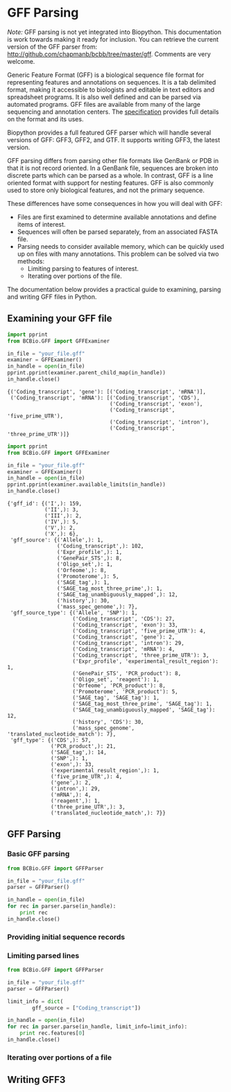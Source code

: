 = GFF Parsing =

''Note:'' GFF parsing is not yet integrated into Biopython. This documentation is work towards making it ready for inclusion. You can retrieve the current version of the GFF parser from: 
http://github.com/chapmanb/bcbb/tree/master/gff. Comments are very welcome.

Generic Feature Format (GFF) is a biological sequence file format for representing features and annotations on sequences. It is a tab delimited format, making it accessible to biologists and editable in text editors and spreadsheet programs. It is also well defined and can be parsed via automated programs. GFF files are available from many of the large sequencing and annotation centers. The [http://www.sequenceontology.org/gff3.shtml specification] provides full details on the format and its uses.

Biopython provides a full featured GFF parser which will handle several versions of GFF: GFF3, GFF2, and GTF. It supports writing GFF3, the latest version. 

GFF parsing differs from parsing other file formats like GenBank or PDB in that it is not record oriented. In a GenBank file, sequences are broken into discrete parts which can be parsed as a whole. In contrast, GFF is a line oriented format with support for nesting features. GFF is also commonly used to store only biological features, and not the primary sequence.

These differences have some consequences in how you will deal with GFF:

* Files are first examined to determine available annotations and define items of interest.
* Sequences will often be parsed separately, from an associated FASTA file.
* Parsing needs to consider available memory, which can be quickly used up on files with many annotations. This problem can be solved via two methods:
** Limiting parsing to features of interest.
** Iterating over portions of the file.

The documentation below provides a practical guide to examining, parsing and writing GFF files in Python.

== Examining your GFF file ==

<source lang=python>
import pprint
from BCBio.GFF import GFFExaminer

in_file = "your_file.gff"
examiner = GFFExaminer()
in_handle = open(in_file)
pprint.pprint(examiner.parent_child_map(in_handle))
in_handle.close()
</source>

<pre>
{('Coding_transcript', 'gene'): [('Coding_transcript', 'mRNA')],
 ('Coding_transcript', 'mRNA'): [('Coding_transcript', 'CDS'),
                                 ('Coding_transcript', 'exon'),
                                 ('Coding_transcript', 'five_prime_UTR'),
                                 ('Coding_transcript', 'intron'),
                                 ('Coding_transcript', 'three_prime_UTR')]}
</pre>

<source lang=python>
import pprint
from BCBio.GFF import GFFExaminer

in_file = "your_file.gff"
examiner = GFFExaminer()
in_handle = open(in_file)
pprint.pprint(examiner.available_limits(in_handle))
in_handle.close()
</source>

<pre>
{'gff_id': {('I',): 159,
            ('II',): 3,
            ('III',): 2,
            ('IV',): 5,
            ('V',): 2,
            ('X',): 6},
 'gff_source': {('Allele',): 1,
                ('Coding_transcript',): 102,
                ('Expr_profile',): 1,
                ('GenePair_STS',): 8,
                ('Oligo_set',): 1,
                ('Orfeome',): 8,
                ('Promoterome',): 5,
                ('SAGE_tag',): 1,
                ('SAGE_tag_most_three_prime',): 1,
                ('SAGE_tag_unambiguously_mapped',): 12,
                ('history',): 30,
                ('mass_spec_genome',): 7},
 'gff_source_type': {('Allele', 'SNP'): 1,
                     ('Coding_transcript', 'CDS'): 27,
                     ('Coding_transcript', 'exon'): 33,
                     ('Coding_transcript', 'five_prime_UTR'): 4,
                     ('Coding_transcript', 'gene'): 2,
                     ('Coding_transcript', 'intron'): 29,
                     ('Coding_transcript', 'mRNA'): 4,
                     ('Coding_transcript', 'three_prime_UTR'): 3,
                     ('Expr_profile', 'experimental_result_region'): 1,
                     ('GenePair_STS', 'PCR_product'): 8,
                     ('Oligo_set', 'reagent'): 1,
                     ('Orfeome', 'PCR_product'): 8,
                     ('Promoterome', 'PCR_product'): 5,
                     ('SAGE_tag', 'SAGE_tag'): 1,
                     ('SAGE_tag_most_three_prime', 'SAGE_tag'): 1,
                     ('SAGE_tag_unambiguously_mapped', 'SAGE_tag'): 12,
                     ('history', 'CDS'): 30,
                     ('mass_spec_genome', 'translated_nucleotide_match'): 7},
 'gff_type': {('CDS',): 57,
              ('PCR_product',): 21,
              ('SAGE_tag',): 14,
              ('SNP',): 1,
              ('exon',): 33,
              ('experimental_result_region',): 1,
              ('five_prime_UTR',): 4,
              ('gene',): 2,
              ('intron',): 29,
              ('mRNA',): 4,
              ('reagent',): 1,
              ('three_prime_UTR',): 3,
              ('translated_nucleotide_match',): 7}}
</pre>

== GFF Parsing ==

=== Basic GFF parsing ===

<source lang=python>
from BCBio.GFF import GFFParser

in_file = "your_file.gff"
parser = GFFParser()

in_handle = open(in_file)
for rec in parser.parse(in_handle):
    print rec
in_handle.close()
</source>

=== Providing initial sequence records ===

=== Limiting parsed lines ===
<source lang=python>
from BCBio.GFF import GFFParser

in_file = "your_file.gff"
parser = GFFParser()

limit_info = dict(
        gff_source = ["Coding_transcript"])

in_handle = open(in_file)
for rec in parser.parse(in_handle, limit_info=limit_info):
    print rec.features[0]
in_handle.close()
</source>

=== Iterating over portions of a file ===

== Writing GFF3 ==

